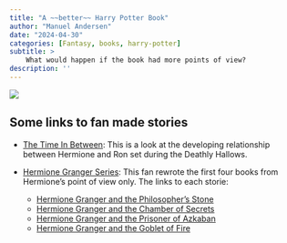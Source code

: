 ```yaml
---
title: "A ~~better~~ Harry Potter Book"
author: "Manuel Andersen"
date: "2024-04-30"
categories: [Fantasy, books, harry-potter]
subtitle: >
    What would happen if the book had more points of view?
description: ''
---
```


![](fan-made-1.jpg)

## Some links to fan made stories

- [The Time In Between](https://m.fanfiction.net/s/6662663/1/The-Time-In-Between): This is a look at the developing relationship between Hermione and Ron set during the Deathly Hallows.

- [Hermione Granger Series](https://archiveofourown.org/series/1559545): This fan rewrote the first four books from Hermione's point of view only. The links to each storie:
    - [Hermione Granger and the Philosopher's Stone](https://archiveofourown.org/works/21636112/chapters/51591847)
    - [Hermione Granger and the Chamber of Secrets](https://archiveofourown.org/works/28089573/chapters/68820300)
    - [Hermione Granger and the Prisoner of Azkaban](https://archiveofourown.org/works/35624461/chapters/88817632)
    - [Hermione Granger and the Goblet of Fire](https://archiveofourown.org/works/43980382/chapters/110582611)